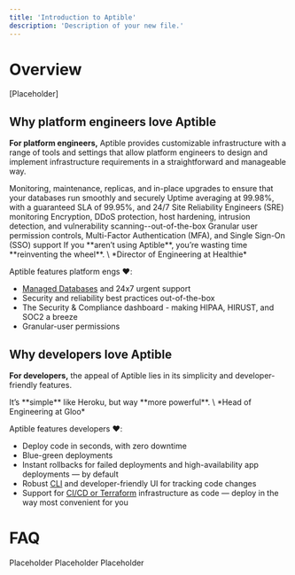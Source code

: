 ```yaml
---
title: 'Introduction to Aptible'
description: 'Description of your new file.'
---
```

# Overview
[Placeholder]

## Why platform engineers love Aptible
**For platform engineers,** Aptible provides customizable infrastructure with a range of tools and settings that allow platform engineers to design and implement infrastructure requirements in a straightforward and manageable way.

<CardGroup cols={4}>
  <Card title="Managed Databases" icon="database" iconType="duotone" href="https://www.aptible.com/docs/databases">
  Monitoring, maintenance, replicas, and in-place upgrades to ensure that your databases run smoothly and securely
  </Card>
  <Card title="Reliability backed by 24/7 SREs" icon="clock" iconType="duotone">
Uptime averaging at 99.98%, with a guaranteed SLA of 99.95%, and 24/7 Site Reliability Engineers (SRE) monitoring
  </Card>
   <Card title="Security best practices" icon="lock" iconType="duotone">
   Encryption, DDoS protection, host hardening, intrusion detection, and vulnerability scanning--out-of-the-box
  </Card>
  <Card title="Secure Access" icon="address-card" iconType="duotone">
Granular user permission controls, Multi-Factor Authentication (MFA), and Single Sign-On (SSO) support
  </Card>
</CardGroup>
<Card title="" icon="quote-left" iconType="duotone" href="https://www.aptible.com/customers/healthie">
If you **aren’t using Aptible**, you’re wasting time **reinventing the wheel**.
\
*Director of Engineering at Healthie*
</Card>

Aptible features platform engs ❤️:

- [Managed Databases]() and 24x7 urgent support
- Security and reliability best practices out-of-the-box
- The Security & Compliance dashboard - making HIPAA, HIRUST, and SOC2 a breeze
- Granular-user permissions


## Why developers love Aptible
**For developers,** the appeal of Aptible lies in its simplicity and developer-friendly features. 

<Card title="" icon="quote-left" iconType="duotone" href="https://www.aptible.com/customers/gloo">
 It’s **simple** like Heroku, but way **more powerful**. 
 \
 *Head of Engineering at Gloo*
</Card>

Aptible features developers ❤️:

- Deploy code in seconds, with zero downtime
- Blue-green deployments
- Instant rollbacks for failed deployments and high-availability app deployments — by default
- Robust [CLI]() and developer-friendly UI for tracking code changes
- Support for [CI/CD or Terraform]() infrastructure as code — deploy in the way most convenient for you


# FAQ

<AccordionGroup>
  <Accordion title="What's the difference between hosting in Aptible versus my own account?">
  Placeholder
  </Accordion>
  <Accordion title="What is the underlying infrastructure for resources deployed in Aptible's cloud?">
  Placeholder
  </Accordion>
  <Accordion title="Does Aptible offer free trials?">
  Placeholder
  </Accordion>
  
</AccordionGroup>
